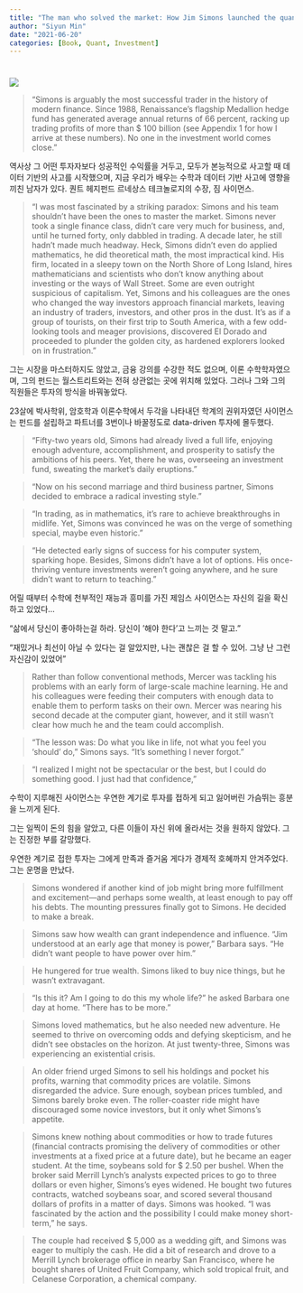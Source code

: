 ```yaml
---
title: "The man who solved the market: How Jim Simons launched the quant revolution"
author: "Siyun Min"
date: "2021-06-20"
categories: [Book, Quant, Investment]
---
```

# <The man who solved the market: How Jim Simons launched the quant revolution>

![](https://m.media-amazon.com/images/I/9102tnBjmuL.jpg)

> “Simons is arguably the most successful trader in the history of modern finance. Since 1988, Renaissance’s flagship Medallion hedge fund has generated average annual returns of 66 percent, racking up trading profits of more than $ 100 billion (see Appendix 1 for how I arrive at these numbers). No one in the investment world comes close.”
> 

역사상 그 어떤 투자자보다 성공적인 수익률을 거두고, 모두가 본능적으로 사고할 때 데이터 기반의 사고를 시작했으며, 지금 우리가 배우는 수학과 데이터 기반 사고에 영향을 끼친 남자가 있다. 퀀트 헤지펀드 르네상스 테크놀로지의 수장, 짐 사이먼스.

> “I was most fascinated by a striking paradox: Simons and his team shouldn’t have been the ones to master the market. Simons never took a single finance class, didn’t care very much for business, and, until he turned forty, only dabbled in trading. A decade later, he still hadn’t made much headway. Heck, Simons didn’t even do applied mathematics, he did theoretical math, the most impractical kind. His firm, located in a sleepy town on the North Shore of Long Island, hires mathematicians and scientists who don’t know anything about investing or the ways of Wall Street. Some are even outright suspicious of capitalism. Yet, Simons and his colleagues are the ones who changed the way investors approach financial markets, leaving an industry of traders, investors, and other pros in the dust. It’s as if a group of tourists, on their first trip to South America, with a few odd-looking tools and meager provisions, discovered El Dorado and proceeded to plunder the golden city, as hardened explorers looked on in frustration.”
> 

그는 시장을 마스터하지도 않았고, 금융 강의를 수강한 적도 없으며, 이론 수학학자였으며, 그의 펀드는 월스트리트와는 전혀 상관없는 곳에 위치해 있었다. 그러나 그와 그의 직원들은 투자의 방식을 바꿔놓았다.

23살에 박사학위, 암호학과 이론수학에서 두각을 나타내던 학계의 권위자였던 사이먼스는 펀드를 설립하고 파트너를 3번이나 바꿀정도로 data-driven 투자에 몰두했다.

> “Fifty-two years old, Simons had already lived a full life, enjoying enough adventure, accomplishment, and prosperity to satisfy the ambitions of his peers. Yet, there he was, overseeing an investment fund, sweating the market’s daily eruptions.”
> 

> “Now on his second marriage and third business partner, Simons decided to embrace a radical investing style.”
> 

> “In trading, as in mathematics, it’s rare to achieve breakthroughs in midlife. Yet, Simons was convinced he was on the verge of something special, maybe even historic.”
> 

> “He detected early signs of success for his computer system, sparking hope. Besides, Simons didn’t have a lot of options. His once-thriving venture investments weren’t going anywhere, and he sure didn’t want to return to teaching.”
> 

어릴 때부터 수학에 천부적인 재능과 흥미를 가진 제임스 사이먼스는 자신의 길을 확신하고 있었다...

"삶에서 당신이 좋아하는걸 하라. 당신이 '해야 한다'고 느끼는 것 말고."

"재밌거나 최선이 아닐 수 있다는 걸 알았지만, 나는 괜찮은 걸 할 수 있어. 그냥 난 그런 자신감이 있었어"

> Rather than follow conventional methods, Mercer was tackling his problems with an early form of large-scale machine learning. He and his colleagues were feeding their computers with enough data to enable them to perform tasks on their own. Mercer was nearing his second decade at the computer giant, however, and it still wasn’t clear how much he and the team could accomplish.
> 

> “The lesson was: Do what you like in life, not what you feel you ‘should’ do,” Simons says. “It’s something I never forgot.”
> 

> “I realized I might not be spectacular or the best, but I could do something good. I just had that confidence,”
> 

수학이 지루해진 사이먼스는 우연한 계기로 투자를 접하게 되고 잃어버린 가슴뛰는 흥분을 느끼게 된다.

그는 일찍이 돈의 힘을 알았고, 다른 이들이 자신 위에 올라서는 것을 원하지 않았다. 그는 진정한 부를 갈망했다.

우연한 계기로 접한 투자는 그에게 만족과 즐거움 게다가 경제적 호혜까지 안겨주었다. 그는 운명을 만났다.

> Simons wondered if another kind of job might bring more fulfillment and excitement—and perhaps some wealth, at least enough to pay off his debts. The mounting pressures finally got to Simons. He decided to make a break.
> 

> Simons saw how wealth can grant independence and influence. “Jim understood at an early age that money is power,” Barbara says. “He didn’t want people to have power over him.”
> 

> He hungered for true wealth. Simons liked to buy nice things, but he wasn’t extravagant.
> 

> “Is this it? Am I going to do this my whole life?” he asked Barbara one day at home. “There has to be more.”
> 

> Simons loved mathematics, but he also needed new adventure. He seemed to thrive on overcoming odds and defying skepticism, and he didn’t see obstacles on the horizon. At just twenty-three, Simons was experiencing an existential crisis.
> 

> An older friend urged Simons to sell his holdings and pocket his profits, warning that commodity prices are volatile. Simons disregarded the advice. Sure enough, soybean prices tumbled, and Simons barely broke even. The roller-coaster ride might have discouraged some novice investors, but it only whet Simons’s appetite.
> 

> Simons knew nothing about commodities or how to trade futures (financial contracts promising the delivery of commodities or other investments at a fixed price at a future date), but he became an eager student. At the time, soybeans sold for $ 2.50 per bushel. When the broker said Merrill Lynch’s analysts expected prices to go to three dollars or even higher, Simons’s eyes widened. He bought two futures contracts, watched soybeans soar, and scored several thousand dollars of profits in a matter of days. Simons was hooked. “I was fascinated by the action and the possibility I could make money short-term,” he says.
> 

> The couple had received $ 5,000 as a wedding gift, and Simons was eager to multiply the cash. He did a bit of research and drove to a Merrill Lynch brokerage office in nearby San Francisco, where he bought shares of United Fruit Company, which sold tropical fruit, and Celanese Corporation, a chemical company.
>